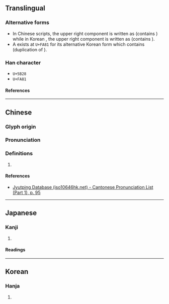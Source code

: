 {{character info}}
{{character info|0xfa81}}
==Translingual==

===Alternative forms===
* In Chinese scripts, the upper right component is written as <big>{{l|mul|兹}}</big> (contains {{l|mul|䒑}}) while in Korean {{w|hanja}}, the upper right component is written as <big>{{l|mul|茲}}</big> (contains {{l|mul|艹}}).
* A {{w|CJK Compatibility Ideographs|CJK compatibility ideograph}} exists at <code>U+FA81</code> for its alternative Korean form which contains <big>{{l|mul|玆}}</big> (duplication of {{l|mul|玄}}).

===Han character===
* <code>U+5B28</code> {{Han char|rn=38|rad=女|as=13|sn=16|four=44433|canj=VTVP|ids=⿰女慈(GHT),⿰女⿱茲心(K)}}
* <code>U+FA81</code> {{Han char|rn=38|rad=女|as=13|sn=17|four=|canj=VYIP|ids=⿰女⿱玆心}}

====References====
{{Han ref|kx=0272.340|dkj=06816|dj=0541.010|hdz=21085.200|uh=5B28}}
{{Han ref|uh=FA81}}

----

==Chinese==
{{zh-forms}}

===Glyph origin===
{{Han etym}}

===Pronunciation===
{{zh-pron
|m=cí
|c=ci4
|mc=y
|oc=y
|cat=
}}

===Definitions===
{{zh-hanzi}}

# {{rfdef|zh}}

====References====
* [http://www.iso10646hk.net/jp/document/download.jsp Jyutping Database (iso10646hk.net) - Cantonese Pronunciation List (Part 1), p. 95]

----

==Japanese==

===Kanji===
{{ja-kanji|grade=|rs=女14}}

# {{rfdef|ja|sort=女14}}

====Readings====
{{ja-readings
|goon=じ
|kanon=し
}}

----

==Korean==

===Hanja===
{{ko-hanja|hangeul=자|rv=ja|mr=cha}}

# {{rfdef|ko|sort=女14}}